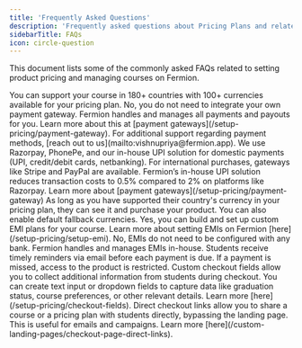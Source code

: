 ```yaml
---
title: 'Frequently Asked Questions'
description: 'Frequently asked questions about Pricing Plans and related features on Fermion'
sidebarTitle: FAQs
icon: circle-question
---
```


This document lists some of the commonly asked FAQs related to setting product pricing and managing courses on Fermion.

<Accordion title="How many currencies can I support inside my course?">
You can support your course in 180+ countries with 100+ currencies available for your pricing plan.
</Accordion>

<Accordion title="Do I need to integrate my own payment gateway on the platform?">
No, you do not need to integrate your own payment gateway. Fermion handles and manages all payments and payouts for you. Learn more about this at [payment gateways](/setup-pricing/payment-gateway). For additional support regarding payment methods, [reach out to us](mailto:vishnupriya@fermion.app).
</Accordion>

<Accordion title="What payment gateways will be made available for my course?">
We use Razorpay, PhonePe, and our in-house UPI solution for domestic payments (UPI, credit/debit cards, netbanking). For international purchases, gateways like Stripe and PayPal are available. Fermion’s in-house UPI solution reduces transaction costs to 0.5% compared to 2% on platforms like Razorpay. Learn more about [payment gateways](/setup-pricing/payment-gateway)
</Accordion>

<Accordion title="Can international users see their currencies in my course?">
As long as you have supported their country's currency in your pricing plan, they can see it and purchase your product. You can also enable default fallback currencies. 
</Accordion>

<Accordion title="Can I set up EMI based plans for my course?">
Yes, you can build and set up custom EMI plans for your course. Learn more about setting EMIs on Fermion [here](/setup-pricing/setup-emi).
</Accordion>

<Accordion title="Do EMIs need to be configured with any bank?">
No, EMIs do not need to be configured with any bank. Fermion handles and manages EMIs in-house.
</Accordion>

<Accordion title="How will students be notified of their next EMI payment?">
Students receive timely reminders via email before each payment is due. If a payment is missed, access to the product is restricted.
</Accordion>

<Accordion title="What are custom checkout fields and how can I use them?">
Custom checkout fields allow you to collect additional information from students during checkout. You can create text input or dropdown fields to capture data like graduation status, course preferences, or other relevant details. Learn more [here](/setup-pricing/checkout-fields).
</Accordion>

<Accordion title="How can I share my course with a direct checkout link?">
Direct checkout links allow you to share a course or a pricing plan with students directly, bypassing the landing page. This is useful for emails and campaigns. Learn more [here](/custom-landing-pages/checkout-page-direct-links).
</Accordion>
